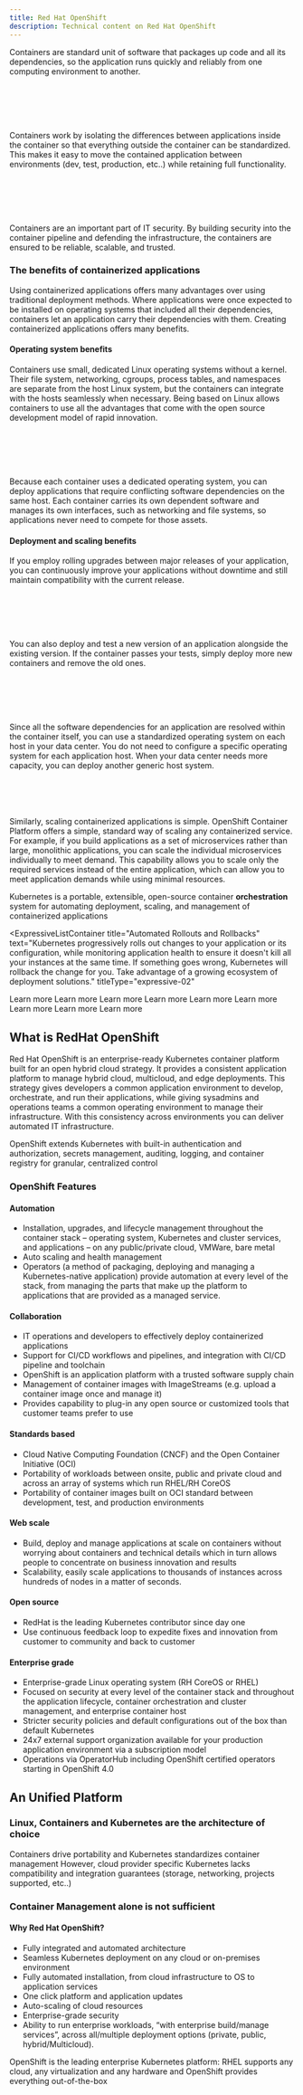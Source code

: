 ```yaml
---
title: Red Hat OpenShift
description: Technical content on Red Hat OpenShift
---
```



<Accordion >
  <AccordionItem title="What are Containers">

<p>
  Containers are standard unit of software that packages up code and all its
  dependencies, so the application runs quickly and reliably from one computing
  environment to another.
</p>
<br></br>
<br></br>
<p>
  Containers work by isolating the differences between applications inside the
  container so that everything outside the container can be standardized. This
  makes it easy to move the contained application between environments (dev,
  test, production, etc..) while retaining full functionality.
</p>
<br></br>
<br></br>
<p>
  Containers are an important part of IT security. By building security into the
  container pipeline and defending the infrastructure, the containers are
  ensured to be reliable, scalable, and trusted.
</p>

### The benefits of containerized applications

<p>
  Using containerized applications offers many advantages over using traditional
  deployment methods. Where applications were once expected to be installed on
  operating systems that included all their dependencies, containers let an
  application carry their dependencies with them. Creating containerized
  applications offers many benefits.
</p>

#### Operating system benefits

<p>
  Containers use small, dedicated Linux operating systems without a kernel.
  Their file system, networking, cgroups, process tables, and namespaces are
  separate from the host Linux system, but the containers can integrate with the
  hosts seamlessly when necessary. Being based on Linux allows containers to use
  all the advantages that come with the open source development model of rapid
  innovation.
</p>
<br></br>
<br></br>
<p>
  Because each container uses a dedicated operating system, you can deploy
  applications that require conflicting software dependencies on the same host.
  Each container carries its own dependent software and manages its own
  interfaces, such as networking and file systems, so applications never need to
  compete for those assets.
</p>

#### Deployment and scaling benefits

<p>
  If you employ rolling upgrades between major releases of your application, you
  can continuously improve your applications without downtime and still maintain
  compatibility with the current release.
</p>
<br></br>
<br></br>
<p>
  You can also deploy and test a new version of an application alongside the
  existing version. If the container passes your tests, simply deploy more
  new containers and remove the old ones. 
</p>
<br></br>
<br></br>
<p>
  Since all the software dependencies for an application are resolved within the
  container itself, you can use a standardized operating system on each host in
  your data center. You do not need to configure a specific operating system for
  each application host. When your data center needs more capacity, you can deploy
  another generic host system.
</p>
<br></br>
<br></br>
Similarly, scaling containerized applications is simple. OpenShift Container Platform offers a simple, standard way of scaling any containerized service. For example, if you build applications as a set of microservices rather than large, monolithic applications, you can scale the individual microservices individually to meet demand. This capability allows you to scale only the required services instead of the entire application, which can allow you to meet application demands while using minimal resources.
  </AccordionItem>
  <AccordionItem title="What is Kubernetes">

Kubernetes is a portable, extensible, open-source container <strong>orchestration</strong> system for automating deployment, scaling, and management of containerized applications

<ExpressiveListContainer
  title="Automated Rollouts and Rollbacks"
  text="Kubernetes progressively rolls out changes to your application or its configuration, while monitoring application health to ensure it doesn't kill all your instances at the same time. If something goes wrong, Kubernetes will rollback the change for you. Take advantage of a growing ecosystem of deployment solutions."
  titleType="expressive-02"
>
  <Link
    to="https://kubernetes.io/docs/concepts/workloads/controllers/deployment/"
    target='_blank' rel='noreferrer noopener'
  >
    Learn more
  </Link>
</ExpressiveListContainer>
<ExpressiveListContainer
  title="Service discovery and load balancing"
  text="No need to modify your application to use an unfamiliar service discovery mechanism. Kubernetes gives Pods their own IP addresses and a single DNS name for a set of Pods, and can load-balance across them."
  titleType="expressive-02"
>
  <Link
    to="https://kubernetes.io/docs/concepts/services-networking/service/"
    target='_blank' rel='noreferrer noopener'
  >
    Learn more
  </Link>
</ExpressiveListContainer>
<ExpressiveListContainer
  title="Storage orchestration"
  text="Automatically mount the storage system of your choice, whether from local storage, a public cloud provider such as AWS or GCP, or a network storage system such as NFS, iSCSI, Ceph, Cinder."
  titleType="expressive-02"
>

  <Link
    to="https://kubernetes.io/docs/concepts/workloads/controllers/deployment/"
    target='_blank' rel='noreferrer noopener'
  >
    Learn more
  </Link>
</ExpressiveListContainer>
<ExpressiveListContainer
  title="Secret and configuration management"
  text="Deploy and update secrets and application configuration without rebuilding your image and without exposing secrets in your stack configuration."
  titleType="expressive-02"
>
  <Link
    to="https://kubernetes.io/docs/concepts/configuration/secret/"
    target='_blank' rel='noreferrer noopener'
  >
    Learn more
  </Link>
</ExpressiveListContainer>
<ExpressiveListContainer
  title="Automatic bin packing"
  text="Automatically places containers based on their resource requirements and other constraints, while not sacrificing availability. Mix critical and best-effort workloads in order to drive up utilization and save even more resources."
  titleType="expressive-02"
>
  <Link
    to="https://kubernetes.io/docs/concepts/configuration/manage-resources-containers/"
    target='_blank' rel='noreferrer noopener'
  >
    Learn more
  </Link>
</ExpressiveListContainer>
<ExpressiveListContainer
  title="Batch execution"
  text="In addition to services, Kubernetes can manage your batch and CI workloads, replacing containers that fail, if desired."
  titleType="expressive-02"
>
  <Link
    to="https://kubernetes.io/docs/concepts/workloads/controllers/job/"
    target='_blank' rel='noreferrer noopener'
  >
    Learn more
  </Link>
</ExpressiveListContainer>
<ExpressiveListContainer
  title="Horizontal scaling"
  text="Scale your application up and down with a simple command, with a UI, or automatically based on CPU usage."
  titleType="expressive-02"
>
  <Link
    to="https://kubernetes.io/docs/tasks/run-application/horizontal-pod-autoscale/"
    target='_blank' rel='noreferrer noopener'
  >
    Learn more
  </Link>
</ExpressiveListContainer>
<ExpressiveListContainer
  title="Self-healing"
  text="Restarts containers that fail, replaces and reschedules containers when nodes die, kills containers that don't respond to your user-defined health check, and doesn't advertise them to clients until they are ready to serve."
  titleType="expressive-02"
>
  <Link
    to="https://kubernetes.io/docs/concepts/workloads/controllers/replicationcontroller/#how-a-replicationcontroller-works"
    target='_blank' rel='noreferrer noopener'
  >
    Learn more
  </Link>
</ExpressiveListContainer>
<ExpressiveListContainer
  title="Designed for extensibility"
  text="Add features to your Kubernetes cluster without changing upstream source code."
  titleType="expressive-02"
>
  <Link
    to="https://kubernetes.io/docs/concepts/extend-kubernetes/"
    target='_blank' rel='noreferrer noopener'
  >
    Learn more
  </Link>
</ExpressiveListContainer>
  </AccordionItem>
</Accordion>

## What is RedHat OpenShift

Red Hat OpenShift is an enterprise-ready Kubernetes container platform built for an <Link to="https://www.redhat.com/en/products/open-hybrid-cloud" target="_target">open hybrid cloud</Link> strategy. It provides a consistent application platform to manage hybrid cloud, multicloud, and edge deployments. This strategy gives developers a common application environment to develop, orchestrate, and run their applications, while giving sysadmins and operations teams a common operating environment to manage their infrastructure. With this consistency across environments you can deliver automated IT infrastructure.

OpenShift extends Kubernetes with built-in authentication and authorization, secrets management, auditing, logging, and container registry for granular, centralized control

### OpenShift Features

#### Automation

- Installation, upgrades, and lifecycle management throughout the container stack – operating system, Kubernetes and cluster services, and applications – on any public/private cloud, VMWare, bare metal
- Auto scaling and health management
- <Link
    to="https://www.redhat.com/en/technologies/cloud-computing/openshift/what-are-openshift-operators"
    target='_blank' rel='noreferrer noopener'
  >
    Operators
  </Link> (a method of packaging, deploying and managing a Kubernetes-native application)
  provide automation at every level of the stack, from managing the parts that make
  up the platform to applications that are provided as a managed service.

#### Collaboration

- IT operations and developers to effectively deploy containerized applications
- Support for <Link to="https://www.redhat.com/en/topics/devops/what-is-ci-cd" target='_blank' rel='noreferrer noopener'>CI/CD</Link> workflows and pipelines, and integration with CI/CD pipeline and toolchain
- OpenShift is an application platform with a trusted software supply chain
- Management of container images with ImageStreams (e.g. upload a container image once and manage it)
- Provides capability to plug-in any open source or customized tools that customer teams prefer to use

#### Standards based

- Cloud Native Computing Foundation (CNCF) and the Open Container Initiative (OCI)
- Portability of workloads between onsite, public and private cloud and across an array of systems which run RHEL/RH CoreOS
- Portability of container images built on OCI standard between development, test, and production environments

#### Web scale

- Build, deploy and manage applications at scale on containers without worrying about containers and technical details which in turn allows people to concentrate on business innovation and results
- Scalability, easily scale applications to thousands of instances across hundreds of nodes in a matter of seconds.

#### Open source

- RedHat is the leading Kubernetes contributor since day one
- Use continuous feedback loop to expedite fixes and innovation from customer to community and back to customer

#### Enterprise grade

- Enterprise-grade Linux operating system (RH CoreOS or RHEL)
- Focused on security at every level of the container stack and throughout the application lifecycle, container orchestration and cluster management, and enterprise container host
- Stricter security policies and default configurations out of the box than default Kubernetes
- 24x7 external support organization available for your production application environment via a subscription model
- Operations via OperatorHub including OpenShift certified operators starting in OpenShift 4.0

## An Unified Platform

### Linux, Containers and Kubernetes are the architecture of choice

Containers drive portability and Kubernetes standardizes container management However, cloud provider specific Kubernetes lacks compatibility and integration guarantees (storage, networking, projects supported, etc..)

### Container Management alone is not sufficient

#### Why Red Hat OpenShift?

- Fully integrated and automated architecture
- Seamless Kubernetes deployment on any cloud or on-premises environment
- Fully automated installation, from cloud infrastructure to OS to application services
- One click platform and application updates
- Auto-scaling of cloud resources
- Enterprise-grade security
- Ability to run enterprise workloads, “with enterprise build/manage services”, across all/multiple deployment options (private, public, hybrid/Multicloud).

OpenShift is the leading enterprise Kubernetes platform: RHEL supports any cloud, any virtualization and any hardware and OpenShift provides everything out-of-the-box
